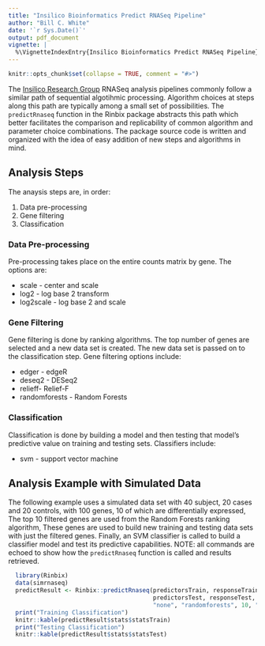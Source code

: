 ```yaml
---
title: "Insilico Bioinformatics Predict RNASeq Pipeline"
author: "Bill C. White"
date: '`r Sys.Date()`'
output: pdf_document
vignette: |
  %\VignetteIndexEntry{Insilico Bioinformatics Predict RNASeq Pipeline} %\VignetteEngine{knitr::rmarkdown} \usepackage[utf8]{inputenc}
---
```


```r
knitr::opts_chunk$set(collapse = TRUE, comment = "#>")
```

The [Insilico Research Group](http://insilico.utulsa.edu) RNASeq analysis pipelines commonly follow a similar path of sequential algotihmic processing. Algorithm choices at steps along this path are typically among a small set of possibilities. The `predictRnaseq` function in the Rinbix package abstracts this path which better facilitates the comparison and replicability of common algorithm and parameter choice combinations. The package source code is written and organized with the idea of easy addition of new steps and algorithms in mind.

## Analysis Steps

The anaysis steps are, in order:

  1. Data pre-processing
  1. Gene filtering
  1. Classification

### Data Pre-processing

Pre-processing takes place on the entire counts matrix by gene. The options are:

  * scale - center and scale
  * log2 - log base 2 transform
  * log2scale - log base 2 and scale

### Gene Filtering

Gene filtering is done by ranking algorithms. The top number of genes are selected
and a new data set is created. The new data set is passed on to the classification 
step. Gene filtering options include:

  * edger - edgeR
  * deseq2 - DESeq2
  * relieff- Relief-F
  * randomforests - Random Forests

### Classification

Classification is done by building a model and then testing that model's predictive value on training and testing sets. Classifiers include:

  * svm - support vector machine

## Analysis Example with Simulated Data

The following example uses a simulated data set with 40 subject, 20 cases and 20 controls, with 100 genes, 10 of which are differentially expressed, The top 10 filtered genes are used from the Random Forests ranking algorithm, These genes are used to build new training and testing data sets with just the filtered genes. Finally, an SVM classifier is called to build a classifier model and test its predictive capabilities. NOTE: all commands are echoed to show how the `predictRnaseq` function is called and results retrieved.


```r
  library(Rinbix)
  data(simrnaseq)  
  predictResult <- Rinbix::predictRnaseq(predictorsTrain, responseTrain, 
                                         predictorsTest, responseTest, 
                                         "none", "randomforests", 10, "svm")
  print("Training Classification")
  knitr::kable(predictResult$stats$statsTrain)
  print("Testing Classification")
  knitr::kable(predictResult$stats$statsTest)
```
